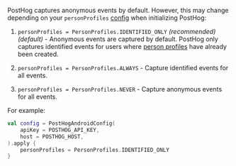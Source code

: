 PostHog captures anonymous events by default. However, this may change depending on your `personProfiles` [config](/docs/libraries/android#all-configuration-options) when initializing PostHog:

1. `personProfiles = PersonProfiles.IDENTIFIED_ONLY` _(recommended)_ _(default)_ - Anonymous events are captured by default. PostHog only captures identified events for users where [person profiles](/docs/data/persons) have already been created.

2. `personProfiles = PersonProfiles.ALWAYS` - Capture identified events for all events.

3. `personProfiles = PersonProfiles.NEVER` - Capture anonymous events for all events.

For example:

```kotlin
val config = PostHogAndroidConfig(
    apiKey = POSTHOG_API_KEY,
    host = POSTHOG_HOST,
).apply {
    personProfiles = PersonProfiles.IDENTIFIED_ONLY
}
```